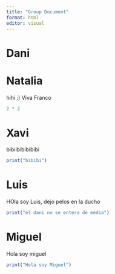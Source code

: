 ```yaml
---
title: "Group Document"
format: html
editor: visual
---
```


# Dani

# Natalia

hihi :) Viva Franco

```r
2 * 2
```

# Xavi

bibiibibibibibi

```r
print("bibibi")
```

# Luis

HOla soy Luis, dejo pelos en la ducho

```r
print("el dani no se entera de media")
```

# Miguel

Hola soy miguel

```r
print("Hola soy Miguel")
```
